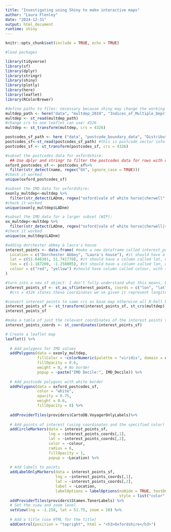 ```yaml
---
title: "Investigating using Shiny to make interactive maps"
author: "Laura Flenley"
date: "2024-12-31"
output: html_document
runtime: shiny
---
```


```r
knitr::opts_chunk$set(include = TRUE, echo = TRUE)

```

```r
#load packages

library(tidyverse)
library(sf)
library(dplyr)
library(stringr)
library(shiny)
library(plotly)
library(here)
library(leaflet)
library(RColorBrewer)

#define paths to files: necessary because shiny may change the working directory. then load the data
multdep_path <- here("data", "multdep_2019", "Indices_of_Multiple_Deprivation_(IMD)_2019", "Indices_of_Multiple_Deprivation_(IMD)_2019.shp")
multdep <- st_read(multdep_path)
#change crs to one leaflet can use: 4326
multdep <- st_transform(multdep, crs = 4326)

postcodes_sf_path <- here ("data", "postcode_boundary_data", "Distribution", "Sectors.shp")
postcodes_sf<-st_read(postcodes_sf_path) #this is postcode sector info
postcodes_sf <- st_transform(postcodes_sf, crs = 4326)

#subset the postcodes data for oxfordshire:
  ## Use dplyr and stringr to filter the postcodes data for rows with oxford postcodes: aka observations with 'OX' in them
oxford_postcodes_sf <- postcodes_sf%>%
  filter(str_detect(name, regex("OX", ignore_case = TRUE)))
#check it worked
unique(oxford_postcodes_sf)

#subset the IMD data for oxfordshire:
oxonly_multdep<-multdep %>%
  filter(str_detect(LADnm, regex("oxford|vale of white horse|cherwell", ignore_case = TRUE)))
#check it worked
unique(oxonly_multdep$LADnm)

#subset the IMD data for a larger subset (WIP):
ox_multdep<-multdep %>%
  filter(str_detect(LADnm, regex("oxford|vale of white horse|cherwell|south buckingham|chiltern|wycombe|aylesbury vale|eastleigh|east hampshire|basingstoke and deane|fareham|gosport|^hart$|havant|New forest|portsmouth|rushmoor|southampton|test valley|winchester", ignore_case = TRUE)))
#check it worked
unique(ox_multdep$LADnm)

#adding dorchester abbey & laura's house
interest_points <- data.frame( #make a new dataframe called interest_points, which will have in it:
  Location = c("Dorchester Abbey", "Laura's house"), #it should have a column called location, with dorchester abbey & laura's house as rows
  lat = c(51.646301, 51.741770), #it should have a column called lat, with these values (latitude - found on google)
  lon = c(-1.167200, -1.258005), #it should have a column called lon, with these values (longitude - found on google)
  colour = c("red", "yellow") #should have column called colour, with these values
)

#turn into a new sf object: I don't fully understand what this means, but R needs us to do this if we want to mak e the dataset into a map
interest_points_sf <- st_as_sf(interest_points, coords = c("lon", "lat"), crs = 4326)
  #crs = 4326 states these coordinates we've given it represent longitude & latitude on earth's surface

#convert interest points to same crs as base map otherwise all R-hell breaks loose apparently 
interest_points_sf <- st_transform(interest_points_sf, st_crs(multdep))
interest_points_sf

#make a table of just the relevant coordinates of the interest points to add the points to the map
interest_points_coords <- st_coordinates(interest_points_sf)

```

```r

# Create a leaflet map
leaflet() %>%
  
  # Add polygons for IMD values
  addPolygons(data = oxonly_multdep, 
              fillColor = ~colorNumeric(palette = "viridis", domain = oxonly_multdep$IMD_Decile)(IMD_Decile),
              fillOpacity = 0.6, 
              weight = 0, # No border
              popup = ~paste("IMD Decile:", IMD_Decile)) %>%
  
  # Add postcode polygons with white border
  addPolygons(data = oxford_postcodes_sf, 
              color = "white", 
              opacity = 0.75, 
              weight = 0.6,
              fillOpacity = 0) %>%
  
  addProviderTiles(providers$CartoDB.VoyagerOnlyLabels)%>%
  
  # Add points of interest (using coordinates and the specified color)
  addCircleMarkers(data = interest_points_sf, 
                   lng = ~interest_points_coords[,1], 
                   lat = ~interest_points_coords[,2], 
                   color = ~colour, 
                   radius = 6, 
                   fillOpacity = 1, 
                   popup = ~Location) %>%
  
  # Add labels to points
  addLabelOnlyMarkers(data = interest_points_sf,
                      lng = ~interest_points_coords[,1], 
                      lat = ~interest_points_coords[,2],
                      label = ~Location, 
                      labelOptions = labelOptions(noHide = TRUE, textOnly = TRUE, direction = "top", 
                                                  style = list("color" = "black", "font-weight" = "normal", "font-size" = "12px"))) %>%
  addProviderTiles(providers$Stamen.TonerLabels) %>%
  # Set the view and zoom level
  setView(lng = -1.258, lat = 51.75, zoom = 10) %>%
  
  # Add a title (use HTML for the title)
  addControl(position = "topright", html = "<h3>Oxfordshire</h3>")

```


